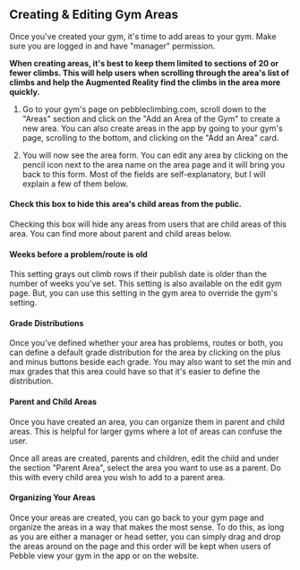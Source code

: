 ## Creating & Editing Gym Areas

Once you've created your gym, it's time to add areas to your gym. Make sure you are logged in and have "manager" permission.

<strong>
  When creating areas, it's best to keep them limited to sections of 20 or fewer
  climbs. This will help users when scrolling through the area's list of climbs
  and help the Augmented Reality find the climbs in the area more quickly.
</strong>

1. Go to your gym's page on pebbleclimbing.com, scroll down to the "Areas" section and click on the "Add an Area of the Gym" to create a new area. You can also create areas in the app by going to your gym's page, scrolling to the bottom, and clicking on the "Add an Area" card.

2. You will now see the area form. You can edit any area by clicking on the pencil icon next to the area name on the area page and it will bring you back to this form. Most of the fields are self-explanatory, but I will explain a few of them below.

#### Check this box to hide this area's child areas from the public.

Checking this box will hide any areas from users that are child areas of this area. You can find more about parent and child areas below.

#### Weeks before a problem/route is old

This setting grays out climb rows if their publish date is older than the number of weeks you've set. This setting is also available on the edit gym page. But, you can use this setting in the gym area to override the gym's setting.

#### Grade Distributions

Once you've defined whether your area has problems, routes or both, you can define a default grade distribution for the area by clicking on the plus and minus buttons beside each grade. You may also want to set the min and max grades that this area could have so that it's easier to define the distribution.

#### Parent and Child Areas

Once you have created an area, you can organize them in parent and child areas. This is helpful for larger gyms where a lot of areas can confuse the user.

Once all areas are created, parents and children, edit the child and under the section "Parent Area", select the area you want to use as a parent. Do this with every child area you wish to add to a parent area.

#### Organizing Your Areas

Once your areas are created, you can go back to your gym page and organize the areas in a way that makes the most sense. To do this, as long as you are either a manager or head setter, you can simply drag and drop the areas around on the page and this order will be kept when users of Pebble view your gym in the app or on the website.
